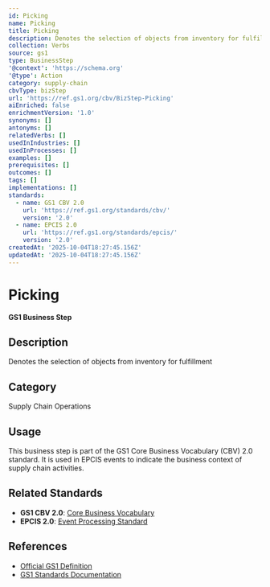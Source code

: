 ```yaml
---
id: Picking
name: Picking
title: Picking
description: Denotes the selection of objects from inventory for fulfillment
collection: Verbs
source: gs1
type: BusinessStep
'@context': 'https://schema.org'
'@type': Action
category: supply-chain
cbvType: bizStep
url: 'https://ref.gs1.org/cbv/BizStep-Picking'
aiEnriched: false
enrichmentVersion: '1.0'
synonyms: []
antonyms: []
relatedVerbs: []
usedInIndustries: []
usedInProcesses: []
examples: []
prerequisites: []
outcomes: []
tags: []
implementations: []
standards:
  - name: GS1 CBV 2.0
    url: 'https://ref.gs1.org/standards/cbv/'
    version: '2.0'
  - name: EPCIS 2.0
    url: 'https://ref.gs1.org/standards/epcis/'
    version: '2.0'
createdAt: '2025-10-04T18:27:45.156Z'
updatedAt: '2025-10-04T18:27:45.156Z'
---
```

# Picking

**GS1 Business Step**

## Description

Denotes the selection of objects from inventory for fulfillment

## Category

Supply Chain Operations

## Usage

This business step is part of the GS1 Core Business Vocabulary (CBV) 2.0 standard. It is used in EPCIS events to indicate the business context of supply chain activities.

## Related Standards

- **GS1 CBV 2.0**: [Core Business Vocabulary](https://ref.gs1.org/standards/cbv/)
- **EPCIS 2.0**: [Event Processing Standard](https://ref.gs1.org/standards/epcis/)

## References

- [Official GS1 Definition](https://ref.gs1.org/cbv/BizStep-Picking)
- [GS1 Standards Documentation](https://www.gs1.org/standards)
